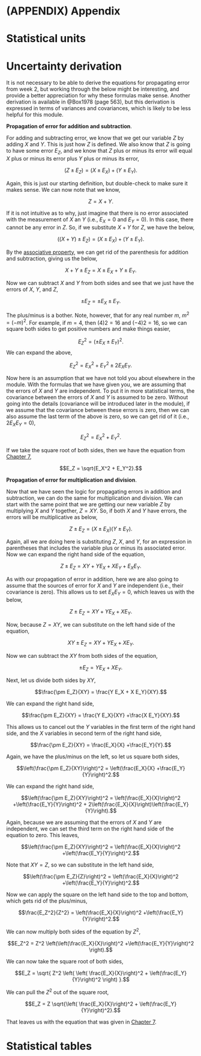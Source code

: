 # (APPENDIX) Appendix {-}

# Statistical units {#appendixA_units}


# Uncertainty derivation {#uncertainty_derivation}

It is not necessary to be able to derive the equations for propagating error from week 2, but working through the below might be interesting, and provide a better appreciation for why these formulas make sense. 
Another derivation is available in @Box1978 (page 563), but this derivation is expressed in terms of variances and covariances, which is likely to be less helpful for this module.

**Propagation of error for addition and subtraction**.

For adding and subtracting error, we know that we get our variable $Z$ by adding $X$ and $Y$. This is just how $Z$ is defined. We also know that $Z$ is going to have some error $E_Z$, and we know that $Z$ plus or minus its error will equal $X$ plus or minus its error plus $Y$ plus or minus its error,

$$(Z \pm E_Z) = (X  \pm E_X) + (Y \pm E_Y).$$

Again, this is just our starting definition, but double-check to make sure it makes sense. We can now note that we know,

$$Z =X+Y.$$

If it is not intuitive as to why, just imagine that there is no error associated with the measurement of $X$ an $Y$ (i.e., $E_{X} = 0$ and $E_{Y} = 0$). 
In this case, there cannot be any error in $Z$. So, if we substitute $X + Y$ for $Z$, we have the below,


$$((X + Y) \pm E_Z) = (X  \pm E_X) + (Y \pm E_Y).$$

By the [associative property](https://en.wikipedia.org/wiki/Associative_property), we can get rid of the parenthesis for addition and subtraction, giving us the below,

$$X + Y \pm E_Z = X  \pm E_X + Y \pm E_Y.$$

Now we can subtract $X$ and $Y$ from both sides and see that we just have the errors of $X$, $Y$, and $Z$,

$$\pm E_Z = \pm E_X \pm E_Y.$$

The plus/minus is a bother. Note, however, that for any real number $m$, $m^{2} = (-m)^2$. For example, if $m = 4$, then $(4)2 = 16$ and $(-4)2 = 16$, so we can square both sides to get positive numbers and make things easier,

$$E_Z^2 = (\pm E_X \pm E_Y)^2.$$
We can expand the above,

$$E_Z^2 = E_X^2 + E_Y^2 \pm2E_X E_Y.$$

Now here is an assumption that we have not told you about elsewhere in the module. 
With the formulas that we have given you, we are assuming that the errors of $X$ and $Y$ are independent. 
To put it in more statistical terms, the covariance between the errors of $X$ and $Y$ is assumed to be zero. 
Without going into the details (covariance will be introduced later in the module), if we assume that the covariance between these errors is zero, then we can also assume the last term of the above is zero, so we can get rid of it (i.e., $2E_{X}E_{Y} = 0$),

$$E_Z^2 = E_X^2 + E_Y^2.$$

If we take the square root of both sides, then we have the equation from [Chapter 7](#Chapter_7),

$$E_Z = \sqrt{E_X^2 + E_Y^2}.$$

**Propagation of error for multiplication and division**.

Now that we have seen the logic for propagating errors in addition and subtraction, we can do the same for multiplication and division. 
We can start with the same point that we are getting our new variable $Z$ by multiplying $X$ and $Y$ together, $Z = XY$. So, if both $X$ and $Y$ have errors, the errors will be multiplicative as below,

$$Z \pm E_Z = (X \pm E_X)(Y \pm E_Y).$$

Again, all we are doing here is substituting $Z$, $X$, and $Y$, for an expression in parentheses that includes the variable plus or minus its associated error. 
Now we can expand the right hand side of the equation,

$$Z \pm E_Z = XY + Y E_X + X E_Y + E_X E_Y.$$

As with our propagation of error in addition, here we are also going to assume that the sources of error for $X$ and $Y$ are independent (i.e., their covariance is zero). 
This allows us to set $E_{X}E_{Y} = 0$, which leaves us with the below,

$$Z \pm E_Z = XY + Y E_X + X E_Y.$$

Now, because $Z = XY$, we can substitute on the left hand side of the equation,

$$XY \pm E_Z = XY + Y E_X + X E_Y.$$

Now we can subtract the $XY$ from both sides of the equation,

$$\pm E_Z = Y E_X + X E_Y.$$

Next, let us divide both sides by $XY$,

$$\frac{\pm E_Z}{XY} = \frac{Y E_X + X E_Y}{XY}.$$

We can expand the right hand side,

$$\frac{\pm E_Z}{XY} = \frac{Y E_X}{XY} +\frac{X E_Y}{XY}.$$

This allows us to cancel out the $Y$ variables in the first term of the right hand side, and the $X$ variables in second term of the right hand side,

$$\frac{\pm E_Z}{XY} = \frac{E_X}{X} +\frac{E_Y}{Y}.$$

Again, we have the plus/minus on the left, so let us square both sides,

$$\left(\frac{\pm E_Z}{XY}\right)^2 = \left(\frac{E_X}{X} +\frac{E_Y}{Y}\right)^2.$$

We can expand the right hand side,

$$\left(\frac{\pm E_Z}{XY}\right)^2 = \left(\frac{E_X}{X}\right)^2 +\left(\frac{E_Y}{Y}\right)^2 + 2\left(\frac{E_X}{X}\right)\left(\frac{E_Y}{Y}\right).$$

Again, because we are assuming that the errors of $X$ and $Y$ are independent, we can set the third term on the right hand side of the equation to zero. 
This leaves,

$$\left(\frac{\pm E_Z}{XY}\right)^2 = \left(\frac{E_X}{X}\right)^2 +\left(\frac{E_Y}{Y}\right)^2.$$


Note that $XY = Z$, so we can substitute in the left hand side,

$$\left(\frac{\pm E_Z}{Z}\right)^2 = \left(\frac{E_X}{X}\right)^2 +\left(\frac{E_Y}{Y}\right)^2.$$

Now we can apply the square on the left hand side to the top and bottom, which gets rid of the plus/minus,

$$\frac{E_Z^2}{Z^2} = \left(\frac{E_X}{X}\right)^2 +\left(\frac{E_Y}{Y}\right)^2.$$

We can now multiply both sides of the equation by $Z^2$,

$$E_Z^2 = Z^2 \left(\left(\frac{E_X}{X}\right)^2 +\left(\frac{E_Y}{Y}\right)^2 \right).$$

We can now take the square root of both sides,

$$E_Z = \sqrt{ Z^2 \left( \left( \frac{E_X}{X}\right)^2 + \left(\frac{E_Y}{Y}\right)^2 \right) }.$$

We can pull the $Z^2$ out of the square root,

$$E_Z = Z \sqrt{\left( \frac{E_X}{X}\right)^2 + \left(\frac{E_Y}{Y}\right)^2}.$$

That leaves us with the equation that was given in [Chapter 7](#Chapter_7).


# Statistical tables {#appendixC_tables}














